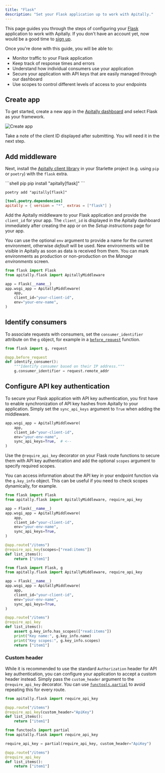 ```yaml
---
title: "Flask"
description: "Set your Flask application up to work with Apitally."
---
```


This page guides you through the steps of configuring your [Flask](https://flask.palletsprojects.com) application to work with Apitally. If you don't have an account yet, now would be a good time to [sign up](https://app.apitally.io/?signup).

Once you're done with this guide, you will be able to:

- Monitor traffic to your Flask application
- Keep track of response times and errors
- Understand how individual consumers use your application
- Secure your application with API keys that are easily managed through our dashboard
- Use scopes to control different levels of access to your endpoints

## Create app

To get started, create a new app in the [Apitally dashboard](https://app.apitally.io/apps) and select Flask as your framework.

![Create app](https://raw.githubusercontent.com/apitally/assets/main/screenshots/create-app-flask.png)

Take a note of the client ID displayed after submitting. You will need it in the next step.

## Add middleware

Next, install the [Apitally client library](https://pypi.org/project/apitally/) in your Starlette project (e.g. using `pip` or `poetry`) with the `flask` extra.

<CodeGroup>
```shell pip
pip install "apitally[flask]"
```

```shell poetry
poetry add "apitally[flask]"
```

```toml pyproject.toml
[tool.poetry.dependencies]
apitally = { version = "*", extras = ["flask"] }
```

</CodeGroup>

Add the Apitally middleware to your Flask application and provide the `client_id` for your app.
The `client_id` is displayed in the Apitally dashboard immediately after creating the app or on the _Setup instructions_ page for your app.

You can use the optional `env` argument to provide a name for the current environment, otherwise _default_ will be used.
New environments will be visible in Apitally as soon as data is received from them. You can mark environments as production or non-production on the _Manage environments_ screen.

```python
from flask import Flask
from apitally.flask import ApitallyMiddleware

app = Flask(__name__)
app.wsgi_app = ApitallyMiddleware(
    app,
    client_id="your-client-id",
    env="your-env-name",
)
```

<div className="-mt-4">
  <Snippet file="other-middlewares-note.mdx" />
</div>

<Snippet file="add-middleware-check.mdx" />

## Identify consumers

<Snippet file="identify-consumers.mdx" />

To associate requests with consumers, set the `consumer_identifier` attribute on the [`g`](https://flask.palletsprojects.com/en/2.3.x/appcontext/#storing-data) object, for example in a [`before_request`](https://flask.palletsprojects.com/en/2.2.x/api/#flask.Flask.before_request) function.

<Snippet file="consumer-identifier.mdx" />

```python
from flask import g, request

@app.before_request
def identify_consumer():
    """Identify consumer based on their IP address."""
    g.consumer_identifier = request.remote_addr
```

<div className="-mt-4">
  <Snippet file="identify-consumers-check.mdx" />
</div>

## Configure API key authentication

To secure your Flask application with API key authentication, you first have to enable synchronization of API key hashes from Apitally to your application.
Simply set the `sync_api_keys` argument to `True` when adding the middleware.

```python
app.wsgi_app = ApitallyMiddleware(
    app,
    client_id="your-client-id",
    env="your-env-name",
    sync_api_keys=True,  # <--
)
```

<div className="-mt-4">
  <Snippet file="api-key-sync-info.mdx" />
</div>

Use the `@require_api_key` decorator on your Flask route functions to secure them with API key authentication
and add the optional `scopes` argument to specify required scopes.

You can access information about the API key in your endpoint function via the `g.key_info` object.
This can be useful if you need to check scopes dynamically, for example.

<CodeGroup>

```python Authentication
from flask import Flask
from apitally.flask import ApitallyMiddleware, require_api_key

app = Flask(__name__)
app.wsgi_app = ApitallyMiddleware(
    app,
    client_id="your-client-id",
    env="your-env-name",
    sync_api_keys=True,
)

@app.route("/items")
@require_api_key(scopes=["read:items"])
def list_items():
    return ["item1"]
```

```python Access key info
from flask import Flask, g
from apitally.flask import ApitallyMiddleware, require_api_key

app = Flask(__name__)
app.wsgi_app = ApitallyMiddleware(
    app,
    client_id="your-client-id",
    env="your-env-name",
    sync_api_keys=True,
)

@app.route("/items")
@require_api_key
def list_items():
    assert g.key_info.has_scopes(["read:items"])
    print("Key name:", g.key_info.name)
    print("Key scopes:", g.key_info.scopes)
    return ["item1"]
```

</CodeGroup>

<div className="mt-4">
  <Snippet file="configure-api-key-auth-check.mdx" />
</div>

### Custom header

While it is recommended to use the standard `Authorization` header for API key authentication,
you can configure your application to accept a custom header instead.
Simply pass the `custom_header` argument to the `@require_api_key` decorator.
You can use [`functools.partial`](https://docs.python.org/3/library/functools.html#functools.partial) to avoid repeating this for every route.

<CodeGroup>

```python Custom header
from apitally.flask import require_api_key

@app.route("/items")
@require_api_key(custom_header="ApiKey")
def list_items():
    return ["item1"]
```

```python Custom header with functools.partial
from functools import partial
from apitally.flask import require_api_key

require_api_key = partial(require_api_key, custom_header="ApiKey")

@app.route("/items")
@require_api_key
def list_items():
    return ["item1"]
```

</CodeGroup>
